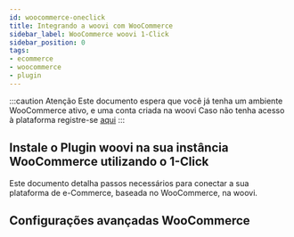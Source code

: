 ```yaml
---
id: woocommerce-oneclick
title: Integrando a woovi com WooCommerce
sidebar_label: WooCommerce woovi 1-Click
sidebar_position: 0
tags:
- ecommerce
- woocommerce
- plugin
---
```


:::caution Atenção
Este documento espera que você já tenha um ambiente WooCommerce ativo, e uma conta criada na woovi
Caso não tenha acesso à plataforma registre-se [aqui](https://app.woovi.com/register?src=wordpress-docs)
:::

## Instale o Plugin woovi na sua instância WooCommerce utilizando o 1-Click

Este documento detalha passos necessários para conectar a sua plataforma de e-Commerce, baseada no WooCommerce, na woovi.

<WooOneClick/>

## Configurações avançadas WooCommerce

<WooAdvancedSettings/>

